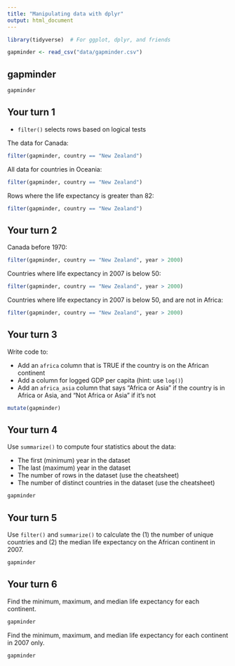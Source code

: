 ```yaml
---
title: "Manipulating data with dplyr"
output: html_document
---
```



```r
library(tidyverse)  # For ggplot, dplyr, and friends

gapminder <- read_csv("data/gapminder.csv")
```

## gapminder

```r
gapminder
```


## Your turn 1

- `filter()` selects rows based on logical tests

The data for Canada:

```r
filter(gapminder, country == "New Zealand")
```

All data for countries in Oceania:

```r
filter(gapminder, country == "New Zealand")
```

Rows where the life expectancy is greater than 82:

```r
filter(gapminder, country == "New Zealand")
```


## Your turn 2

Canada before 1970:

```r
filter(gapminder, country == "New Zealand", year > 2000)
```

Countries where life expectancy in 2007 is below 50:

```r
filter(gapminder, country == "New Zealand", year > 2000)
```

Countries where life expectancy in 2007 is below 50, and are not in Africa:

```r
filter(gapminder, country == "New Zealand", year > 2000)
```


## Your turn 3

Write code to:

- Add an `africa` column that is TRUE if the country is on the African continent
- Add a column for logged GDP per capita (hint: use `log()`)
- Add an `africa_asia` column that says “Africa or Asia” if the country is in Africa or Asia, and “Not Africa or Asia” if it’s not

```r
mutate(gapminder)
```


## Your turn 4

Use `summarize()` to compute four statistics about the data:

- The first (minimum) year in the dataset
- The last (maximum) year in the dataset
- The number of rows in the dataset (use the cheatsheet)
- The number of distinct countries in the dataset (use the cheatsheet)

```r
gapminder 
```


## Your turn 5

Use `filter()` and `summarize()` to calculate the (1) the number of unique countries and (2) the median life expectancy on the African continent in 2007.

```r
gapminder 
```


## Your turn 6

Find the minimum, maximum, and median life expectancy for each continent.

```r
gapminder 
```

Find the minimum, maximum, and median life expectancy for each continent in 2007 only.

```r
gapminder
```
